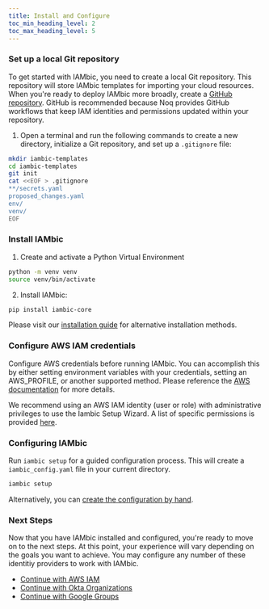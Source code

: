 ```yaml
---
title: Install and Configure
toc_min_heading_level: 2
toc_max_heading_level: 5
---
```



### Set up a local Git repository

To get started with IAMbic, you need to create a local Git repository. This repository will store IAMbic templates for importing your cloud resources.
When you're ready to deploy IAMbic more broadly, create a [GitHub repository](https://docs.github.com/en/get-started/quickstart/create-a-repo).
GitHub is recommended because Noq provides GitHub workflows that keep IAM identities and permissions
updated within your repository.

1. Open a terminal and run the following commands to create a new directory, initialize a Git repository, and set up a `.gitignore` file:

```bash
mkdir iambic-templates
cd iambic-templates
git init
cat <<EOF > .gitignore
**/secrets.yaml
proposed_changes.yaml
env/
venv/
EOF
```

### Install IAMbic

1. Create and activate a Python Virtual Environment

```bash
python -m venv venv
source venv/bin/activate
```

2. Install IAMbic:

```bash
pip install iambic-core
```

Please visit our [installation guide](/reference/installation/) for alternative installation methods.

### Configure AWS IAM credentials

Configure AWS credentials before running IAMbic. You can accomplish this by either setting environment variables with your credentials, setting an AWS_PROFILE, or another supported method.
Please reference the [AWS documentation](https://docs.aws.amazon.com/cli/latest/userguide/cli-configure-envvars.html) for more details.

We recommend using an AWS IAM identity (user or role) with administrative privileges
to use the Iambic Setup Wizard. A list of specific permissions is provided [here](/reference/aws_permissions_for_setup_wizard).

### Configuring IAMbic

Run `iambic setup` for a guided configuration process. This will create a `iambic_config.yaml` file in your current directory.

```bash
iambic setup
```

<AsciinemaWidget src="/recordings/iambic_setup.cast" rows={30} idleTimeLimit={3} preload={true} />


Alternatively, you can [create the configuration by hand](/how_to_guides/manually_create_the_configuration).


### Next Steps

Now that you have IAMbic installed and configured, you're ready to move on to the next steps. At this point, your experience will vary depending on the goals you want to achieve. You may configure any number of these identitiy providers to work with IAMbic.

- [Continue with AWS IAM](./aws)
- [Continue with Okta Organizations](./okta)
- [Continue with Google Groups](./google)


